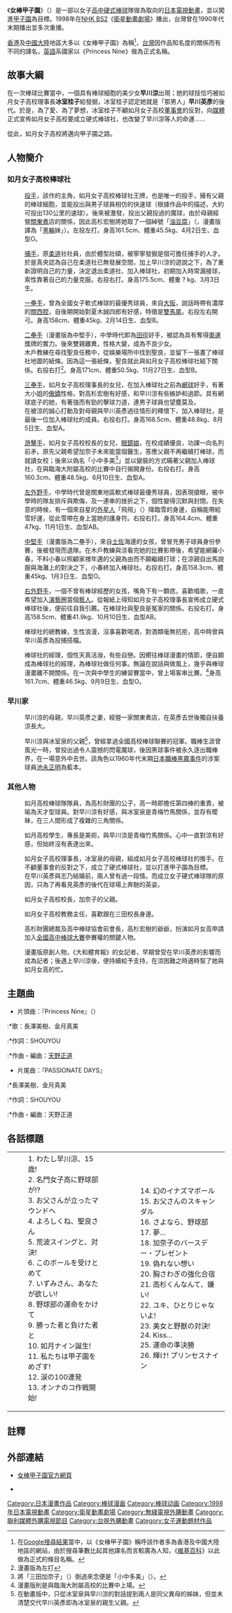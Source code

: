 {{Infobox animanga/Headerofja
|標題=女棒甲子園
|日文名稱=プリンセスナイン 如月女子高野球部
|英文名稱=Princess Nine
|假名=プリンセスナイン きさらぎじょしこうやきゅうぶ
|羅馬字=Purinsesu Nain Kisaragi Joshikō Yakyū-bu
|類型=[[棒球|棒球]]
}}
{{Infobox animanga/name
|formal={{flagicon|Taiwan}}野球辣妹（[[大然文化|大然文化]]）<br>{{flagicon|Taiwan}}野球美少女（[[年代體育台|年代體育台]]、[[TVBS-G|TVBS-G]]、[[MUCH_TV|MUCH TV]]）<br>{{flagicon|Taiwan}}魔球美少女（[[台視|台視]]）<br>{{flagicon|HKG}}女棒甲子園
}}
{{Infobox animanga/TVAnime
|標題= 
|原案=
|原作= [[伊達憲星|伊達憲星]]
|導演= [[望月智充|望月智充]]
|系列構成= 丸山比朗
|腳本= 
|人物原案= [[山下明彥|山下明彥]]
|人物設定= 橋本義美
|機械設定= 
|音樂= [[天野正道|天野正道]]
|音樂製作= 
|動畫製作= [[Phoenix_Entertainment|Phoenix Entertainment]]
|製作= Phoenix Entertainment<br>[[NHK_Enterprises|NHK Enterprises 21]]
|播放電視台= {{flagicon|Japan}}[[NHK衛星第2頻道|NHK BS2]]
|其他電視台= {{flagicon|Taiwan}}[[台視|台視]]、[[年代體育台|年代體育台]]、[[TVBS-G|TVBS-G]]、[[MUCH_TV|MUCH TV]]<br>{{flagicon|Hong Kong}}[[無綫電視翡翠台|無綫電視翡翠台]]<br>{{flagicon|Malaysia}}[[ntv7|ntv7]]
|播放開始= 1998年4月8日
|播放結束= 10月14日
|話數= 全26話
|其他= 
|Copyright= Kensei Date/Phoenix/NEP21
}}
{{Infobox animanga/Manga
|標題= 
|作者= 伊達憲星
|作畫= {{lang|ja|たかみね}}驅
|出版社= {{flagicon|Japan}}{{tsl|ja|日本放送出版協会||NHK出版}}<br>{{flagicon|Taiwan}}[[大然文化|大然文化]]
|其他出版社= 
|連載雜誌= 
|label= {{flagicon|Taiwan}}少年王
|發售日= 
|開始= 
|結束= 
|冊數= 全3冊
|話數= 
|其他= 
}}
{{Infobox animanga/Footerofja}}

《'''女棒甲子園'''》（{{lang-ja|プリンセスナイン 如月女子高野球部}}）是一部以女子[[高中|高中]][[硬式棒球|硬式棒球]]隊做為取向的[[日本|日本]][[電視動畫|電視動畫]]，並以闖進[[甲子園|甲子園]]為目標。1998年在[[NHK衛星第2頻道|NHK BS2]]《[[衛星動畫劇場|衛星動畫劇場]]》播出，台灣曾在1990年代末期播出並多次重播。

[[香港|香港]]及[[中國大陸|中國大陸]]地區大多以《女棒甲子園》為稱<ref>在[http://www.google.com.tw/search?complete=1&hl=zh-TW&q=%E5%A5%B3%E6%A3%92%E7%94%B2%E5%AD%90%E5%9C%92&btnG=%E6%90%9C%E5%B0%8B&meta=&aq=-1&oq= Google搜尋結果]當中，以《女棒甲子園》稱呼該作者多為香港及中國大陸地區的網站，由於搜尋筆數比起其他譯名而言較廣為人知，《[[維基百科|維基百科]]》以此做為正式的條目名稱。</ref>，[[台灣|台灣]]因作品知名度的關係而有不同的譯名，[[英語|英語]]系國家以《Princess Nine》做為正式名稱。

==故事大綱==
在一次棒球比賽當中，一個具有棒球細胞的美少女'''早川涼'''出現；她的球技恰巧被如月女子高校理事長'''冰室桂子'''給發掘，冰室桂子認定她就是「那男人」'''早川英彥'''的後代。於是，為了愛、為了夢想，冰室桂子不顧如月女子高校[[董事會|董事會]]的反對，向[[媒體|媒體]]正式宣佈如月女子高校要成立硬式棒球社，也改變了早川涼等人的命運……

從此，如月女子高校將邁向甲子園之路。

==人物簡介==
===如月女子高校棒球社===
;{{nihongo|早川涼|早川 涼（はやかわ りょう）||配音員：{{flagicon|JPN}} [[長澤美樹|長澤美樹]]；{{flagicon|HKG}} [[沈小蘭|沈小蘭]]；{{flagicon|TWN}} [[許淑嬪|許淑嬪]]（年代體育台）／[[林凱羚|林凱羚]]（台視）}}
:[[投手|投手]]，該作的主角，如月女子高校棒球社王牌，也是唯一的投手，擁有父親的棒球細胞，並能投出與男子球員相仿的快速球（根據作品中的描述，大約可投出130公里的速球）。後來被激發，投出父親投過的魔球，由於母親經營[[關東煮|關東煮]]店的關係，因此高杉宏樹將她取了一個綽號「[[油豆腐|油豆腐]]」（{{lang|ja|{{tsl|ja|がんもどき||がんも}}ちゃん}}，漫畫版譯為「[[黑輪|黑輪]]妹」）。左投左打。身高161.5cm、體重45.5kg、4月2日生、血型O。

;{{nihongo|大道寺真央|大道寺 真央（だいどうじ まお）||配音員：{{flagicon|JPN}} [[進藤こころ|進藤こころ]]；{{flagicon|HKG}} [[袁淑珍|袁淑珍]]；{{flagicon|TWN}} [[王瑞芹|王瑞芹]]（台視）}}
:[[捕手|捕手]]，原[[柔道|柔道]]社社員，由於體型壯碩，被寧寧發掘是個可擔任捕手的人才。於是真央認為自己在柔道社已無發展空間，加上早川涼的遊說之下，為了重新證明自己的力量，決定退出柔道社、加入棒球社，初期加入時常漏接球，索性靠著自己的力量克服。右投右打。身高175.5cm、體重 ? kg、3月3日生。

;{{nihongo|吉本光|吉本 ヒカル（よしもと ひかる）||配音員：{{flagicon|JPN}} [[永澤菜教|永澤菜教]]；{{flagicon|HKG}} [[林元春|林元春]]；{{flagicon|TWN}} [[謝佼娟|謝佼娟]]（年代體育台）／[[楊凱凱|楊凱凱]]（台視）}}
:[[一壘手|一壘手]]，曾為全國女子軟式棒球的最優秀球員，來自[[大阪市|大阪]]，說話時帶有濃厚的[[關西腔|關西腔]]，自後期開始對夏木誠四郎有好感，特徵是[[雙馬尾|雙馬尾]]。右投左右開弓。身高158cm、體重45kg、2月14日生、血型B。

;{{nihongo|森村聖良|森村 聖良（もりむら せいら）|||配音員：{{flagicon|JPN}} [[冰上恭子|冰上恭子]]；{{flagicon|HKG}} [[鄭麗麗|鄭麗麗]]；{{flagicon|TWN}} [[蔣篤慧|蔣篤慧]]（年代體育台）／[[魏晶琦|魏晶琦]]（台視）}}
:[[二壘手|二壘手]]（漫畫版為中堅手），中學時代即為[[田徑|田徑]]好手，被認為具有奪得[[奧運|奧運]]獎牌的實力。後來雙親離異，性格大變，成為不良少女。
:木戶教練在尋找聖良任務中，從娛樂場所中找到聖良，並留下一張畫了棒球社地圖的紙條。因為這一張紙條，聖良就此與如月女子高校棒球社結下關係。右投右打<ref>漫畫版為左打</ref>。身高171cm、體重50.5kg、11月27日生、血型B。

;{{nihongo|冰室泉|氷室 いずみ（ひむろ いずみ）||配音員：{{flagicon|JPN}} [[金月真美|金月真美]]；{{flagicon|HKG}} [[陸惠玲|陸惠玲]]；{{flagicon|TWN}} [[蔣篤慧|蔣篤慧]]（年代體育台）／[[王瑞芹|王瑞芹]]（台視）}}
:[[三壘手|三壘手]]，如月女子高校理事長的女兒，在加入棒球社之前為[[網球|網球]]好手，有著大小姐的[[傲嬌|傲嬌]]性格，對高杉宏樹有好感，和早川涼有些嫉妒和過節。具有網球底子的她，有著強而有勁的擊球力道，連男子球員也望塵莫及。
:在被涼的誠心打動及對母親與早川英彥過往情形的釋懷下，加入棒球社，是最後一位加入棒球社的成員。右投右打。身高168.5cm、體重48.8kg、8月5日生、血型A。

;{{nihongo|三田加奈子|三田 加奈子（みた かなこ）||配音員：{{flagicon|JPN}} [[笠原留美|笠原留美]]；{{flagicon|HKG}} [[盧素娟|盧素娟]]；{{flagicon|TWN}} [[馮友薇|馮友薇]]→[[賀世芳|賀世芳]]（年代體育台）／[[魏晶琦|魏晶琦]]（台視）}}
:[[游擊手|游擊手]]，如月女子高校校長的女兒，[[眼鏡娘|眼鏡娘]]，在校成績優良，功課一向名列前矛。原先父親希望加奈子未來能當個醫生，答應父親不再繼續打棒球，而就讀女校；後來以偽名「小中多美<ref>將「三田加奈子」（{{lang|ja|みた かなこ}}）倒過來念便是「小中多美」（{{lang|ja|こなか たみ}}）。</ref>」並以變裝的方式瞞著父親加入棒球社，在與臨海大附屬高校的比賽中自行揭開身份。右投右打。身高160.3cm、體重48.5kg、6月10日生、血型A。

;{{nihongo|東雪|東 ユキ（あずま ゆき）||配音員：{{flagicon|JPN}} [[川澄綾子|川澄綾子]]；{{flagicon|HKG}} [[黃鳳英|黃鳳英]]}}
:[[左外野手|左外野手]]，中學時代曾是關東地區軟式棒球最優秀球員，因表現搶眼，被中學時的隊友排斥與欺侮，及一連串的挫折之下，個性變得沉默與封閉。在失意的時候，有一個來自{{lang|ja|ユーカラ}}星的[[外星人|外星人]]「飛飛」（{{lang|ja|フィーフィー}}）降臨雪的身邊，自稱能帶給雪好運，從此雪帶在身上當她的護身符。右投右打。身高164.4cm、體重47kg、11月1日生、血型AB。

;{{nihongo|堀田小春|堀田 小春（ほった こはる）||配音員：{{flagicon|JPN}} [[矢島晶子|矢島晶子]]；{{flagicon|HKG}} [[蔡惠萍|蔡惠萍]]；{{flagicon|TWN}} [[馮友薇|馮友薇]]→[[賀世芳|賀世芳]]（年代體育台）／[[林凱羚|林凱羚]]（台視）}}
:[[中堅手|中堅手]]（漫畫版為二壘手），來自[[土佐|土佐]]海邊的女孩，曾冒充男子球員身份參賽，後被發現而退隊。在木戶教練與涼看完她的比賽影帶後，希望能網羅小春，不料小春以照顧家裡年邁的父親為由而不願繼續打球；在涼親自出馬說服與海灘上的對決之下，小春終加入棒球社。右投右打。身高158.3cm、體重45kg、1月3日生、血型O。

;{{nihongo|渡嘉敷陽湖|渡嘉敷 陽湖（とかしき ようこ）||配音員：{{flagicon|JPN}} [[飯塚雅弓|飯塚雅弓]]；{{flagicon|HKG}} [[梁少霞|梁少霞]]；{{flagicon|TWN}} [[謝佼娟|謝佼娟]]（年代體育台）／[[楊凱凱|楊凱凱]]（台視）}}
:[[右外野手|右外野手]]，一個不曾有棒球經歷的女孩，嘴角下有一顆痣。喜歡唱歌，一直希望加入[[演藝圈|演藝圈]]當個[[藝人|藝人]]。從報紙上得知如月女子高校理事長宣佈成立硬式棒球社後，便前往自我引薦。在棒球社與聖良是冤家的關係。右投右打。身高158.5cm、體重41.9kg、10月10日生、血型AB。

;{{nihongo|木戶晉作|木戸 晋作（きど しんさく）||配音員：{{flagicon|JPN}} [[石井康嗣|石井康嗣]]；{{flagicon|HKG}} [[招世亮|招世亮]]}}
:棒球社的總教練，生性浪漫，沒事喜歡喝酒，對酒類毫無抗拒，高中時曾與早川英彥為投捕搭檔。

;{{nihongo|毛利寧寧|毛利 寧々（もうり ねね）||配音員：{{flagicon|JPN}} [[川田妙子|川田妙子]]；{{flagicon|HKG}} [[黃麗芳|黃麗芳]]；{{flagicon|TWN}} [[許淑嬪|許淑嬪]]（年代體育台）／[[楊凱凱|楊凱凱]]（台視）}}
:棒球社的經理，個性天真活潑，有些自戀。因嚮往棒球漫畫的情節，便自願成為棒球社的經理，為棒球社做任何事。無論在說話與做風上，幾乎與棒球漫畫離不開關係。在一次與中學生的練習賽當中，曾上場客串比賽。<ref>漫畫版則是與臨海大附屬高校的比賽中上場。</ref>身高161.7cm、體重46.5kg、9月9日生、血型O。

===早川家===
;{{nihongo|早川志乃|早川 志乃（はやかわ しの）||配音員：{{flagicon|JPN}} [[島本須美|島本須美]]；{{flagicon|HKG}} [[雷碧娜|雷碧娜]]；{{flagicon|TWN}} [[王瑞芹|王瑞芹]]（台視）}}
:早川涼的母親，早川英彥之妻，經營一家關東煮店，在英彥去世後獨自扶養涼長大。

;{{nihongo|早川英彥|早川 英彦（はやかわ ひでひこ）||配音員：{{flagicon|JPN}} [[井上和彥|井上和彥]]；{{flagicon|HKG}} [[李錦綸|李錦綸]]}}
:早川涼與冰室泉的父親<ref>在動畫版中，只從冰室泉與早川涼的對話提到兩人是同父異母的姊妹，但並未清楚交代早川英彥即為冰室泉的親生父親。</ref>，曾經拿過全國高校棒球聯賽的冠軍。職棒生涯曾風光一時，曾投出過令人震撼的閃電魔球，後因黑球事件被永久逐出職棒界，在一場意外中去世。該角色以1960年代末期[[日本職棒|日本職棒]][[黑霧事件|黑霧事件]]的涉案球員[[池永正明|池永正明]]為藍本。

===其他人物===
;{{nihongo|高杉宏樹|高杉 宏樹（たかすぎ ひろき）||配音員：{{flagicon|JPN}} [[子安武人|子安武人]]；{{flagicon|HKG}} [[馮錦堂|馮錦堂]]；{{flagicon|TWN}} [[魏伯勤|魏伯勤]]（年代體育台）／[[于正昇|于正昇]]（台視）}}
:如月高校棒球隊隊員，為高杉財團的公子，高一時即擔任第四棒的重責，被喻為天才型球員。對早川涼有好感，與冰室泉是青梅竹馬關係，並存有曖昧，在三人間形成了複雜的三角關係。

;{{nihongo|夏目誠四郎|夏目 誠四郎（なつめ せいしろう）||配音員：{{flagicon|JPN}} [[岩永哲哉|岩永哲哉]]；{{flagicon|HKG}} [[鄺樹培|鄺樹培]]；{{flagicon|TWN}} [[劉傑_(配音員)|劉傑]]（年代體育台）／[[符爽|符爽]]（台視）}}
:如月高校學生，專長是美術，與早川涼是青梅竹馬關係。心中一直對涼有好感，但始終沒有表達出來。

;{{nihongo|冰室桂子|氷室 桂子（ひむろ けいこ）||配音員：{{flagicon|JPN}} [[榊原良子|榊原良子]]；{{flagicon|HKG}} [[林丹鳳|林丹鳳]]；{{flagicon|TWN}} [[馮友薇|馮友薇]]→[[賀世芳|賀世芳]]（年代體育台）／[[魏晶琦|魏晶琦]]（台視）}}
:如月女子高校理事長，冰室泉的母親，組成如月女子高校棒球社的推手。在不顧董事會的反對之下，成立了硬式棒球社，並以打進甲子園為目標。
:在早川英彥與志乃結婚前，兩人曾有過一段情。而成立女子硬式棒球隊的原因，只為了再看見英彥的後代在球場上奔馳的英姿。

;{{nihongo|三田校長|三田校長（みた こうちょう）||配音員：{{flagicon|JPN}} [[龍田直樹|龍田直樹]]；{{flagicon|HKG}} [[源家祥|源家祥]]；{{flagicon|TWN}} [[于正昇|于正昇]]（台視）}}
:如月女子高校校長，加奈子的父親。

;{{nihongo|小貫主任|小貫教頭（こぬき きょうとう）||配音員：{{flagicon|JPN}} [[三木真一郎|三木真一郎]] ；{{flagicon|HKG}} [[李錦綸|李錦綸]]}}
:如月女子高校教務主任，喜歡跟在三田校長身邊。

;{{nihongo|高杉宏之助|高杉 宏之助（たかすぎ このすき）||配音員：{{flagicon|JPN}}  [[藤本讓|藤本讓]]；{{flagicon|HKG}} [[盧國權|盧國權]]}}
:高杉財團總裁及高中棒球協會前會長，高杉宏樹的爺爺，扮演如月女高申請加入[[全國高等學校野球選手權大會|全國高中棒球大賽]]參賽權的關鍵人物。

;{{nihongo|日下誠|くさか まこと||}}
:漫畫版原創人物，《大和體育報》的女記者，早期曾受在早川英彥的影響而成為記者；後遇上早川涼後，便持續給予支持，在涼困難之時適時幫了她與如月女高的忙。

==主題曲==
*片頭曲：『Princess Nine』（{{lang|ja|プリンセスナイン}}）
:*歌：長澤美樹、金月真美
:*作詞：SHOUYOU
:*作曲・編曲：[[天野正道|天野正道]]
*片尾曲：『PASSIONATE DAYS』
:*長澤美樹、金月真美
:*作詞：SHOUYOU
:*作曲・編曲：天野正道

==各話標題==
{|
|valign=top|
:1. わたし早川涼、15歳!
:2. 名門女子高に野球部が!?　
:3. お父さんが立ったマウンドへ
:4. よろしくね、聖良さん
:5. 荒波スイングと、対決!
:6. このボールを受けとめて
:7. いずみさん、あなたが欲しい!
:8. 野球部の運命をかけて
:9. 勝った者と負けた者と
:10. 如月ナイン誕生!
:11. 私たちは甲子園をめざす!
:12. 涙の100連発
:13. オンナのコ作戦開始!
|valign=top|
:::14. 幻のイナズマボール
:::15. お父さんのスキャンダル
:::16. さよなら、野球部
:::17. 夢…
:::18. 加奈子のバースデー・プレゼント
:::19. 偽れない想い
:::20. 胸さわぎの強化合宿
:::21. 高杉くんなんて、嫌い!
:::22. ユキ、ひとりじゃないよ!
:::23. 美女と野獣の対決!
:::24. Kiss…
:::25. 運命の準決勝
:::26. 輝け! プリンセスナイン
|}

==註釋==
<div class="references-2column">
<references />
</div>

==外部連結==
*{{Ja icon}}[https://web.archive.org/web/20040913172234/http://www.nifty.com/animefan/fanclb/pri9/ 女棒甲子園官方網頁]
*{{ann|anime|298}}

{{DEFAULTSORT:Princess Nine}}
[[Category:日本漫畫作品|Category:日本漫畫作品]]
[[Category:棒球漫画|Category:棒球漫画]]
[[Category:棒球动画|Category:棒球动画]]
[[Category:1998年日本電視動畫|Category:1998年日本電視動畫]]
[[Category:衛星動畫劇場|Category:衛星動畫劇場]]
[[Category:無綫電視外購動畫|Category:無綫電視外購動畫]]
[[Category:聯利媒體外購電視節目|Category:聯利媒體外購電視節目]]
[[Category:台視外購動畫|Category:台視外購動畫]]
[[Category:女子運動題材作品|Category:女子運動題材作品]]